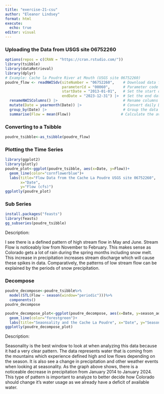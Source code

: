 ```yaml
---
title: "exercise-21-csu"
author: "Eleanor Lindsey"
format: html
execute:
  echo: true
editor: visual
---
```


### Uploading the Data from USGS site 06752260

```r
options(repos = c(CRAN = "https://cran.rstudio.com/"))
library(tsibble)
library(dataRetrieval)
library(dplyr)
# Example: Cache la Poudre River at Mouth (USGS site 06752260)
poudre_flow <- readNWISdv(siteNumber = "06752260",    # Download data from USGS for site 06752260
                          parameterCd = "00060",      # Parameter code 00060 = discharge in cfs)
                          startDate = "2013-01-01",   # Set the start date
                          endDate = "2023-12-31") |>  # Set the end date
  renameNWISColumns() |>                              # Rename columns to standard names (e.g., "Flow", "Date")
  mutate(Date = yearmonth(Date)) |>                   # Convert daily Date values into a year-month format (e.g., "2023 Jan")
  group_by(Date) |>                                   # Group the data by the new monthly Date
  summarise(Flow = mean(Flow))                       # Calculate the average daily flow for each month
```

### Converting to a Tsibble

```r

poudre_tsibble<-as_tsibble(poudre_flow)
```

### Plotting the Time Series

```r
library(ggplot2)
library(plotly)
poudre_plot<-ggplot(poudre_tsibble, aes(x=Date, y=Flow))+
  geom_line(color="cornflowerblue")+
  labs(title="Flow Data from the Cache La Poudre USGS site 06752260",
       x="Date",
       y="Flow (cfs)")
ggplotly(poudre_plot)
```

### Sub Series

```r
install.packages("feasts")
library(feasts)
gg_subseries(poudre_tsibble)
```

Description:

I see there is a defined pattern of high stream flow in May and June. Stream Flow is noticeably low from November to February. This makes sense as Colorado gets a lot of rain during the spring months including snow melt. This increase in precipitation increases stream discharge which will cause these spikes in data. Comparatively, the patterns of low stream flow can be explained by the periods of snow precipitation.

### Decompose

```r
poudre_decompose<-poudre_tsibble%>%
  model(STL(Flow ~ season(window="periodic")))%>%
  components()
poudre_decompose

poudre_decompose_plot<-ggplot(poudre_decompose, aes(x=Date, y=season_adjust))+
  geom_line(color="forestgreen")+
  labs(title="Seaonsality and the Cache La Poudre", x="Date", y="Seasonality")
ggplotly(poudre_decompose_plot)
```

Description:

Seasonality is the best window to look at when analyzing this data because it had a very clear pattern. The data represents water that is coming from the mountains which experience defined high and low flows depending on the season. It is also see a change in precipitation and other weather events when looking at seasonality. As the graph above shows, there is a noticeable decrease in precipitation from January 2014 to January 2024. This type of pattern is important to analyze to better decide how Colorado should change it's water usage as we already have a deficit of available water.
